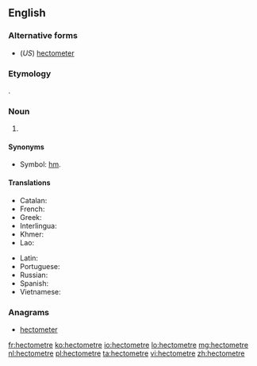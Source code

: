 ==English==

===Alternative forms===
* (''US'') [[hectometer]]

===Etymology===
{{prefix|hecto|meter|lang=en}}.

===Noun===
{{en-noun}}

# {{SI-unit|hecto|metre|length}}

====Synonyms====
* Symbol: [[hm]].

====Translations====
{{trans-top|the length of 100 metres}}
* Catalan: {{t|ca|hectòmetre|m}}
* French: {{t+|fr|hectomètre|m}}
* Greek: {{t|el|εκατόμετρο|n|sc=Grek}}
* Interlingua: {{t|ia|hectometro}}
* Khmer: {{t|km|ហិកតូម៉ែត្រ|tr=hektoo-maet|sc=Khmr}}
* Lao: {{t+|lo|ເຮັກໂຕແມັດ|sc=Laoo}}
{{trans-mid}}
* Latin: {{t|la|hecatometrus}}
* Portuguese: {{t+|pt|hectômetro|m}}
* Russian: {{t+|ru|гектоме́тр}}
* Spanish: {{t|es|hectómetro|m}}
* Vietnamese: {{t|vi|hectomet}}
{{trans-bottom}}

===Anagrams===
* [[hectometer#English|hectometer]]

[[fr:hectometre]]
[[ko:hectometre]]
[[io:hectometre]]
[[lo:hectometre]]
[[mg:hectometre]]
[[nl:hectometre]]
[[pl:hectometre]]
[[ta:hectometre]]
[[vi:hectometre]]
[[zh:hectometre]]